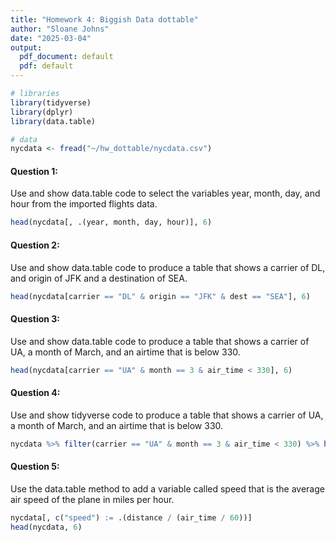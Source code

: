 ```yaml
---
title: "Homework 4: Biggish Data dottable"
author: "Sloane Johns"
date: "2025-03-04"
output:
  pdf_document: default
  pdf: default
---
```


```r
# libraries
library(tidyverse)
library(dplyr)
library(data.table)

# data
nycdata <- fread("~/hw_dottable/nycdata.csv")
```

#### Question 1:

Use and show data.table code to select the variables year, month, day, and hour from the imported flights data.
```r
head(nycdata[, .(year, month, day, hour)], 6)
```

#### Question 2:

Use and show data.table code to produce a table that shows a carrier of DL, and origin of JFK and a destination of SEA.
```r
head(nycdata[carrier == "DL" & origin == "JFK" & dest == "SEA"], 6)
```

#### Question 3:

Use and show data.table code to produce a table that shows a carrier of UA, a month of March, and an airtime that is below 330.
```r
head(nycdata[carrier == "UA" & month == 3 & air_time < 330], 6)
```

#### Question 4:

Use and show tidyverse code to produce a table that shows a carrier of UA, a month of March, and an airtime that is below 330.
```r
nycdata %>% filter(carrier == "UA" & month == 3 & air_time < 330) %>% head(6)
```

#### Question 5:

Use the data.table method to add a variable called speed that is the average air speed of the plane in miles per hour.
```r
nycdata[, c("speed") := .(distance / (air_time / 60))]
head(nycdata, 6)
```


